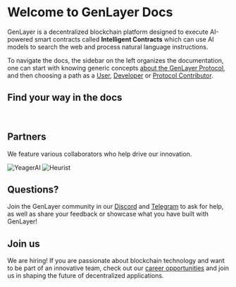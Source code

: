 
# Welcome to GenLayer Docs 
GenLayer is a decentralized blockchain platform designed to execute AI-powered smart contracts called **Intelligent Contracts** which can use AI models to search the web and process natural language instructions.

To navigate the docs, the sidebar on the left organizes the documentation, one can start with knowing generic concepts [about the GenLayer Protocol](/about-genlayer), and 
then choosing a path as a [User](/users), [Developer](/developers) or [Protocol Contributor](/contributors).


## Find your way in the docs
<br/>
<div style={{ display: 'grid', gridTemplateColumns: 'repeat(2, minmax(0, 1fr))', gap: '1rem' }}>
  <CustomCard
    arrow
    title="GenLayer Protocol"
    description="An introduction to GenLayer and its core functionalities. Learn what sets GenLayer apart"
    href="/about-genlayer"
  />
  <CustomCard
    arrow
    title="For Users"
    description="Innovative ideas and use cases to inspire your projects with GenLayer."
    href="/users"
  />
  <CustomCard
    arrow
    title="For Developers"
    description="All guides to develop Intelligent Contracts using the Python GenLayer SDK."
    href="/developers"
  />
  <CustomCard
    arrow
    title="For Contributors"
    description="Detailed explanations of the underlying concepts and technologies powering GenLayer."
    href="/contributors"
  />
</div>

## Partners

We feature various collaborators who help drive our innovation.

<Cards num={3}>
  <Card image title="YeagerAI" href="/partners/yeager">
    <img src="/yeager.jpeg" alt="YeagerAI" fetchpriority="high" />
  </Card>
  <Card image title="Heurist" href="/partners/heurist">
    <img src="/heurist.png" alt="Heurist" fetchpriority="high" />
  </Card>
</Cards>


## Questions?

Join the GenLayer community in our [Discord](https://discord.gg/8Jm4v89VAu) and [Telegram](https://t.me/genlayer) to ask for help, as well as share your feedback or showcase what you have built with GenLayer!

## Join us

We are hiring! If you are passionate about blockchain technology and want to be part of an innovative team, check out our [career opportunities](https://apply.workable.com/yeager-dot-a-i/) and join us in shaping the future of decentralized applications.
